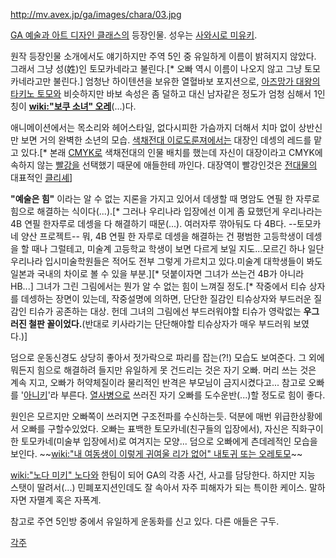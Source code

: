 http://mv.avex.jp/ga/images/chara/03.jpg

[[GA 예술과 아트 디자인 클래스]]의 등장인물. 성우는 [[사와시로 미유키]].

원작 등장인물 소개에서도 얘기하지만 주역 5인 중 유일하게 이름이 밝혀지지 않았다. 그래서 그냥 성(姓)인 토모카네라고 불린다.[* 오빠 역시 이름이 나오지 않고 그냥 토모카네라고만 불린다.] 엄청난 하이텐션을 보유한 열혈바보 포지션으로, [[아즈망가 대왕]]의 [[타키노 토모]]와 비슷하지만 바보 속성은 좀 덜하고 대신 남자같은 정도가 엄청 심해서 1인칭이 '''[[wiki:"보쿠 소녀" 오레]]'''(...)다.

애니메이션에서는 목소리와 헤어스타일, 없다시피한 가슴까지 더해서 치마 없이 상반신만 보면 거의 완벽한 소년의 모습. [[색채전대 이로도룬져]]에서는 대장인 데셍의 레드를 맡고 있다.[* 본래 [[CMYK]]로 색채전대의 인물 배치를 했는데 자신이 대장이라고 CMYK에 속하지 않는 [[빨강]]을 선택했기 때문에 애들한테 까인다. 대장역이 빨강인것은 [[전대물]]의 대표적인 [[클리셰]]]

'''"예술은 힘"''' 이라는 알 수 없는 지론을 가지고 있어서 데생할 때 명암도 연필 한 자루로 힘으로 해결하는 식이다(...).[* 그러나 우리나라 입장에선 이게 좀 묘했던게 우리나라는 4B 연필 한자루로 데셍을 다 해결하기 때문(...). 여러자루 깎아둬도 다 4B다. --토모카네 양산 프로젝트-- 뭐, 4B 연필 한 자루로 데셍을 해결하는 건 평범한 고등학생이 데셍을 할 때나 그럴테고, 미술계 고등학교 학생이 보면 다르게 보일 지도...모르긴 하나 일단 우리나라 입시미술학원들은 적어도 전부 그렇게 가르치고 있다.미술계 대학생들이 봐도 일본과 국내의 차이로 볼 수 있을 부분.][* 덧붙이자면 그녀가 쓰는건 4B가 아니라 HB...] 그녀가 그린 그림에서는 뭔가 알 수 없는 힘이 느껴질 정도.[* 작중에서 티슈 상자를 데셍하는 장면이 있는데, 작중설명에 의하면, 단단한 질감인 티슈상자와 부드러운 질감인 티슈가 공존하는 대상. 헌데 그녀의 그림에선 부드러워야할 티슈가 영락없는 '''우그러진 철판 꼴이었다.'''(반대로 키사라기는 단단해야할 티슈상자가 매우 부드러워 보였다.)]

덤으로 운동신경도 상당히 좋아서 젓가락으로 파리를 잡는(?!) 모습도 보여준다. 그 외에 뭐든지 힘으로 해결하려 들지만 유일하게 못 건드리는 것은 자기 오빠. 머리 쓰는 것은 계속 지고, 오빠가 허약체질이라 물리적인 반격은 부모님이 금지시켰다고... 참고로 오빠를 '[[아니키]]'라 부른다. [[열사병]]으로 쓰러진 자기 오빠를 도수운반(...)할 정도로 힘이 좋다.

원인은 모르지만 오빠쪽이 쓰러지면 구조전파를 수신하는듯. 덕분에 매번 위급한상황에서 오빠를 구할수있었다. 오빠는 표백한 토모카네(친구들의 입장에서), 자신은 직화구이한 토모카네(미술부 입장에서)로 여겨지는 모양... 덤으로 오빠에게 츤데레적인 모습을 보인다. ~~[[wiki:"내 여동생이 이렇게 귀여울 리가 없어" 내토귀 또는 오레토모]]~~

[[wiki:"노다 미키" 노다]]와 한팀이 되어 GA의 각종 사건, 사고를 담당한다. 하지만 지능 스탯이 딸려서(...) 민폐포지션인데도 잘 속아서 자주 피해자가 되는 특이한 케이스. 말하자면 자멸계 혹은 자폭계.

참고로 주연 5인방 중에서 유일하게 운동화를 신고 있다. 다른 애들은 구두.


[[각주]]
